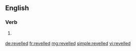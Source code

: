 ==English==

===Verb===
{{head|en}}

# {{context|British|lang=en}} {{en-past of|revel}}

[[de:revelled]]
[[fr:revelled]]
[[mg:revelled]]
[[simple:revelled]]
[[vi:revelled]]